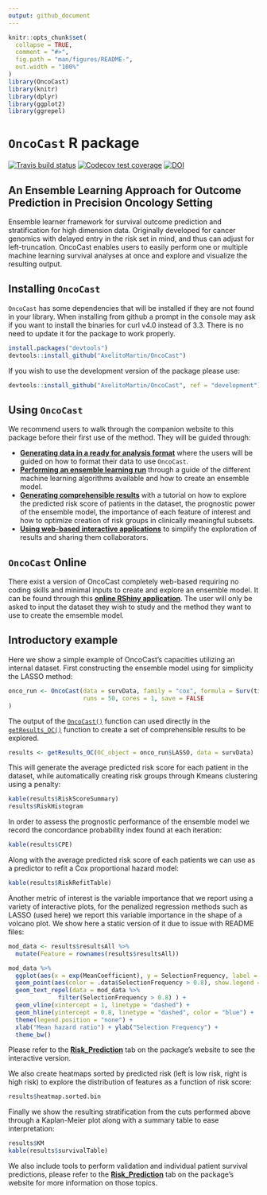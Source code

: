 ```yaml
---
output: github_document
---
```


```r
knitr::opts_chunk$set(
  collapse = TRUE,
  comment = "#>",
  fig.path = "man/figures/README-",
  out.width = "100%"
)
library(OncoCast)
library(knitr)
library(dplyr)
library(ggplot2)
library(ggrepel)
```

# `OncoCast` R package

<!-- badges: start -->
[![Travis build status](https://travis-ci.com/AxelitoMartin/OncoCast.svg?branch=development)](https://travis-ci.org/AxelitoMartin/OncoCast)
[![Codecov test coverage](https://codecov.io/gh/AxelitoMartin/OncoCast/branch/development/graph/badge.svg)](https://codecov.io/gh/AxelitoMartin/OncoCast?branch=development)
[![DOI](https://zenodo.org/badge/211392347.svg)](https://zenodo.org/badge/latestdoi/211392347)
<!-- badges: end -->


## An Ensemble Learning Approach for Outcome Prediction in Precision Oncology Setting

Ensemble learner framework for survival outcome prediction and stratification for high dimension data. Originally developed for cancer genomics with delayed entry in the risk set in mind, and thus can adjust for left-truncation. 
OncoCast enables users to easily perform one or multiple machine learning survival analyses at once and explore and visualize the resulting output.

## Installing `OncoCast`

`OncoCast` has some dependencies that will be installed if they are not found in your library. When installing from github a prompt in the console may ask if you want to install the binaries for curl v4.0 instead of 3.3. There is no need to update it for the package to work properly.

``` r
install.packages("devtools")
devtools::install_github("AxelitoMartin/OncoCast")
```
If you wish to use the development version of the package please use:

``` r
devtools::install_github("AxelitoMartin/OncoCast", ref = "development")
```

## Using `OncoCast` 

We recommend users to walk through the companion website to this package before their first use of the method. They will be guided through:

- [**Generating data in a ready for analysis format**](https://axelitomartin.github.io/OncoCast/articles/OncoCast-Data.html) where the users will be guided on how to format their data to use `OncoCast`.
- [**Performing an ensemble learning run**](https://axelitomartin.github.io/OncoCast/articles/Ensemble-Learner.html) through a guide of the different machine learning algorithms available and how to create an ensemble model.
- [**Generating comprehensible results**](https://axelitomartin.github.io/OncoCast/articles/Risk-Prediction.html) with a tutorial on how to explore the predicted risk score of patients in the dataset, the prognostic power of the ensemble model, the importance of each feature of interest and how to optimize creation of risk groups in clinically meaningful subsets.
- [**Using web-based interactive applications**](https://axelitomartin.github.io/OncoCast/articles/Online-Tools.html) to simplify the exploration of results and sharing them collaborators.


## `OncoCast` Online

There exist a version of OncoCast completely web-based requiring no coding skills and minimal inputs to create and explore an ensemble model. It can be found through this [**online RShiny application**](https://axelitomartin.shinyapps.io/OncoCast/?_ga=2.133036616.733046146.1606492754-1896886074.1572897510). The user will only be asked to input the dataset they wish to study and the method they want to use to create the emsemble model.

## Introductory example

Here we show a simple example of OncoCast's capacities utilizing an internal dataset. First constructing the ensemble model using for simplicity the LASSO method:

```r
onco_run <- OncoCast(data = survData, family = "cox", formula = Surv(time,status)~., method = c("LASSO"),
                     runs = 50, cores = 1, save = FALSE
)
```

The output of the [`OncoCast()`](https://axelitomartin.github.io/OncoCast/reference/OncoCast.html) function can used directly in the [`getResults_OC()`](https://axelitomartin.github.io/OncoCast/reference/getResults_OC.html) function to create a set of comprehensible results to be explored.

```r
results <- getResults_OC(OC_object = onco_run$LASSO, data = survData)
```

This will generate the average predicted risk score for each patient in the dataset, while automatically creating risk groups through Kmeans clustering using a penalty:

```r
kable(results$RiskScoreSummary)
results$RiskHistogram
```

In order to assess the prognostic performance of the ensemble model we record the concordance probability index found at each iteration:

```r
kable(results$CPE)
```

Along with the average predicted risk score of each patients we can use as a predictor to refit a Cox proportional hazard model:

```r
kable(results$RiskRefitTable)
```

Another metric of interest is the variable importance that we report using a variety of interactive plots, for the penalized regression methods such as LASSO (used here) we report this variable importance in the shape of a volcano plot. We show here a static version of it due to issue with README files: 

```r
mod_data <- results$resultsAll %>%
  mutate(Feature = rownames(results$resultsAll))

mod_data %>%
  ggplot(aes(x = exp(MeanCoefficient), y = SelectionFrequency, label = Feature)) +
  geom_point(aes(color = .data$SelectionFrequency > 0.8), show.legend = FALSE) +
  geom_text_repel(data = mod_data %>%
              filter(SelectionFrequency > 0.8) ) +
  geom_vline(xintercept = 1, linetype = "dashed") +
  geom_hline(yintercept = 0.8, linetype = "dashed", color = "blue") +
  theme(legend.position = "none") +
  xlab("Mean hazard ratio") + ylab("Selection Frequency") +
  theme_bw()
```

Please refer to the [**Risk_Prediction**](https://axelitomartin.github.io/OncoCast/articles/Risk-Prediction.html) tab on the package's website to see the interactive version.

We also create heatmaps sorted by predicted risk (left is low risk, right is high risk) to explore the distribution of features as a function of risk score:

```r
results$heatmap.sorted.bin
```

Finally we show the resulting stratification from the cuts performed above through a Kaplan-Meier plot along with a summary table to ease interpretation:

```r
results$KM
kable(results$survivalTable)
```


We also include tools to perform validation and individual patient survival predictions, please refer to the [**Risk_Prediction**](https://axelitomartin.github.io/OncoCast/articles/Risk-Prediction.html) tab on the package's website for more information on those topics.
